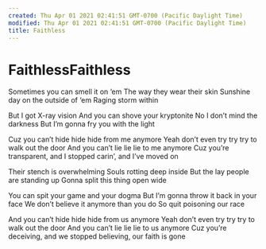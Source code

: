 ```yaml
---
created: Thu Apr 01 2021 02:41:51 GMT-0700 (Pacific Daylight Time)
modified: Thu Apr 01 2021 02:41:51 GMT-0700 (Pacific Daylight Time)
title: Faithless
---
```

# FaithlessFaithless

Sometimes you can smell it on ‘em
The way they wear their skin
Sunshine day on the outside of ‘em
Raging storm within

But I got X-ray vision
And you can shove your kryptonite
No I don’t mind the darkness
But I’m gonna fry you with the light

Cuz you can’t hide hide hide from me anymore
Yeah don’t even try try try to walk out the door
And you can’t lie lie lie to me anymore
Cuz you’re transparent, and I stopped carin’, and I’ve moved on

Their stench is overwhelming
Souls rotting deep inside
But the lay people are standing up
Gonna split this thing open wide

You can spit your game and your dogma
But I’m gonna throw it back in your face
We don’t believe it anymore than you do
So quit poisoning our race

And you can’t hide hide hide from us anymore
Yeah don’t even try try try to walk out the door
And you can’t lie lie lie to us anymore
Cuz you’re deceiving, and we stopped believing, our faith is gone
